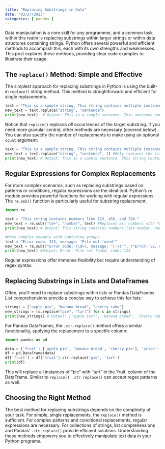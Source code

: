```yaml
---
title: "Replacing Substrings in Data"
date: "03/27/2023"
categories: [ pandas ]
---
```



Data manipulation is a core skill for any programmer, and a common task within this realm is replacing substrings within larger strings or within data structures containing strings. Python offers several powerful and efficient methods to accomplish this, each with its own strengths and weaknesses.  This post explores these methods, providing clear code examples to illustrate their usage.


## The `replace()` Method: Simple and Effective

The simplest approach for replacing substrings in Python is using the built-in `replace()` string method.  This method is straightforward and efficient for single replacements.

```python
text = "This is a sample string. This string contains multiple instances."
new_text = text.replace("string", "sentence")
print(new_text)  # Output: This is a sample sentence. This sentence contains multiple instances.
```

Notice that `replace()` replaces *all* occurrences of the target substring.  If you need more granular control, other methods are necessary (covered below).  You can also specify the number of replacements to make using an optional `count` argument:

```python
text = "This is a sample string. This string contains multiple instances."
new_text = text.replace("string", "sentence", 1) #Only replaces the first occurrence
print(new_text) # Output: This is a sample sentence. This string contains multiple instances.
```


## Regular Expressions for Complex Replacements

For more complex scenarios, such as replacing substrings based on patterns or conditions, regular expressions are the ideal tool.  Python's `re` module provides powerful functions for working with regular expressions.  The `re.sub()` function is particularly useful for substring replacement.

```python
import re

text = "This string contains numbers like 123, 456, and 789."
new_text = re.sub(r"\d+", "number", text) #Replaces all numbers with "number"
print(new_text) # Output: This string contains numbers like number, number, and number.

#More complex example with capturing groups
text = "Error code: 123, message: 'File not found'"
new_text = re.sub(r"Error code: (\d+), message: '(.+)'", r"Error: \2, code: \1", text)
print(new_text) #Output: Error: File not found, code: 123
```

Regular expressions offer immense flexibility but require understanding of regex syntax.


## Replacing Substrings in Lists and DataFrames

Often, you'll need to replace substrings within lists or Pandas DataFrames.  List comprehensions provide a concise way to achieve this for lists:

```python
strings = ["apple pie", "banana bread", "cherry cake"]
new_strings = [s.replace("pie", "tart") for s in strings]
print(new_strings) # Output: ['apple tart', 'banana bread', 'cherry cake']
```

For Pandas DataFrames, the `.str.replace()` method offers a similar functionality, applying the replacement to a specific column:

```python
import pandas as pd

data = {'fruit': ['apple pie', 'banana bread', 'cherry pie'], 'price': [2.5, 3.0, 2.0]}
df = pd.DataFrame(data)
df['fruit'] = df['fruit'].str.replace('pie', 'tart')
print(df)
```

This will replace all instances of "pie" with "tart" in the 'fruit' column of the DataFrame.  Similar to `replace()`, `.str.replace()` can accept regex patterns as well.


## Choosing the Right Method

The best method for replacing substrings depends on the complexity of your task.  For simple, single replacements, the `replace()` method is sufficient.  For complex patterns and conditional replacements, regular expressions are necessary.  For collections of strings, list comprehensions and Pandas' `.str.replace()` provide efficient solutions.  Understanding these methods empowers you to effectively manipulate text data in your Python programs.

